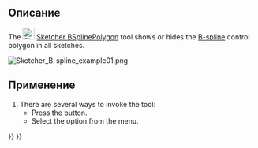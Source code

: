 <languages/>

<div class="mw-translate-fuzzy">
{{Docnav/ru
|[[Sketcher_BSplineDegree/ru|Показать/скрыть степень B-сплайна]]
|[[Sketcher_BSplineComb/ru|Показать/скрыть гребень кривизны B-сплайна]]
|[[Sketcher_Workbench/ru|Верстак "Sketcher"]]
|IconL=Sketcher_BSplineDegree.svg
|IconR=Sketcher_BSplineComb.svg
|IconC=Workbench_Sketcher.svg
}}
</div>

<div class="mw-translate-fuzzy">
{{GuiCommand/ru
|Name/ru=Показать/скрыть полигон управления B-сплайном
|Name=Sketcher_BSplinePolygon
|MenuLocation=Sketch → B-сплйан инструменты эскиза → Показать/скрыть полигон управления B-сплайном
|Workbenches=[[Sketcher_Workbench/ru|Sketcher]]
|Version=0.17
|SeeAlso=[[Sketcher_CompCreateBSpline/ru|Создать B-сплайн]]
}}
</div>

<span id="Description"></span>
==Описание==

The [[Image:Sketcher_BSplinePolygon.svg|24px]] [[Sketcher_BSplinePolygon|Sketcher BSplinePolygon]] tool shows or hides the [[B-Splines|B-spline]] control polygon in all sketches.

[[File:Sketcher B-spline example01.png]]
{{Caption|The control polygon (green straight lines) connects the control points (marked with dark yellow weight circles).}}

<span id="Usage"></span>
==Применение==

# There are several ways to invoke the tool:
#* Press the {{Button|[[Image:Sketcher_BSplinePolygon.svg|16px]] [[Sketcher_BSplinePolygon|Show/hide B-spline control polygon]]}} button.
#* Select the {{MenuCommand|Sketch → Sketcher visual → Show/hide B-spline information layer → [[Image:Sketcher_BSplinePolygon.svg|16px]] Show/hide B-spline control polygon}} option from the menu.


<div class="mw-translate-fuzzy">
{{Docnav/ru
|[[Sketcher_BSplineDegree/ru|Показать/скрыть степень B-сплайна]]
|[[Sketcher_BSplineComb/ru|Показать/скрыть гребень кривизны B-сплайна]]
|[[Sketcher_Workbench/ru|Верстак "Sketcher"]]
|IconL=Sketcher_BSplineDegree.svg
|IconR=Sketcher_BSplineComb.svg
|IconC=Workbench_Sketcher.svg
}}
</div>

{{Sketcher_Tools_navi{{#translation:}}}}
{{Userdocnavi{{#translation:}}}}